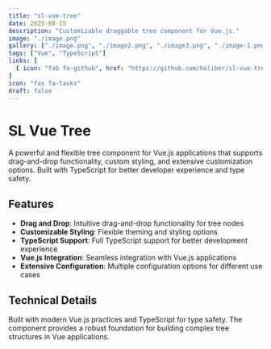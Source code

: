```yaml
---
title: "sl-vue-tree"
date: 2025-08-15
description: "Customizable draggable tree component for Vue.js."
image: "./image.png"
gallery: ["./image.png", "./image2.png", "./image3.png", "./image-1.png"]
tags: ["Vue", "TypeScript"]
links: [
  { icon: "fab fa-github", href: "https://github.com/holiber/sl-vue-tree" }
]
icon: "fas fa-tasks"
draft: false
---
```


# SL Vue Tree

A powerful and flexible tree component for Vue.js applications that supports drag-and-drop functionality, custom styling, and extensive customization options. Built with TypeScript for better developer experience and type safety.

## Features

- **Drag and Drop**: Intuitive drag-and-drop functionality for tree nodes
- **Customizable Styling**: Flexible theming and styling options
- **TypeScript Support**: Full TypeScript support for better development experience
- **Vue.js Integration**: Seamless integration with Vue.js applications
- **Extensive Configuration**: Multiple configuration options for different use cases

## Technical Details

Built with modern Vue.js practices and TypeScript for type safety. The component provides a robust foundation for building complex tree structures in Vue applications.
